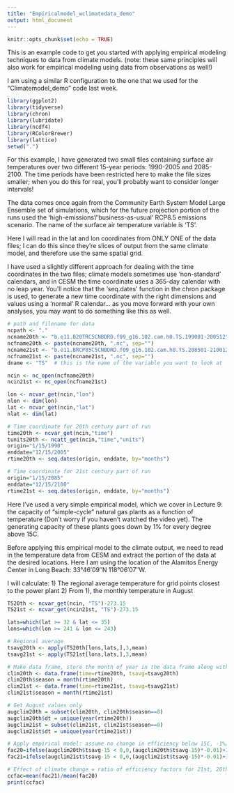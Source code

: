 ```yaml
---
title: "Empiricalmodel_wclimatedata_demo"
output: html_document
---
```


```r
knitr::opts_chunk$set(echo = TRUE)
```

This is an example code to get you started with applying empirical modeling techniques to data from climate models. (note: these same principles will also work for empirical modeling using data from observations as well!)

I am using a similar R configuration to the one that we used for the "Climatemodel_demo" code last week. 

```r
library(ggplot2)
library(tidyverse)
library(chron)
library(lubridate)
library(ncdf4)
library(RColorBrewer)
library(lattice)
setwd(".")

```

For this example, I have generated two small files containing surface air temperatures over two different 15-year periods: 1990-2005 and 2085-2100. The time periods have been restricted here to make the file sizes smaller; when you do this for real, you'll probably want to consider longer intervals! 

The data comes once again from the Community Earth System Model Large Ensemble set of simulations, which for the future projection portion of the runs used the 'high-emissions'/'business-as-usual' RCP8.5 emissions scenario. The name of the surface air temperature variable is 'TS'.

Here I will read in the lat and lon coordinates from ONLY ONE of the data files; I can do this since they're slices of output from the same climate model, and therefore use the same spatial grid. 

I have used a slightly different approach for dealing with the time coordinates in the two files; climate models sometimes use 'non-standard' calendars, and in CESM the time coordinate uses a 365-day calendar with no leap year. You'll notice that the 'seq.dates' function in the chron package is used, to generate a new time coordinate with the right dimensions and values using a 'normal' R calendar... as you move forward with your own analyses, you may want to do something like this as well. 

```r
# path and filename for data
ncpath <- "."
ncname20th <- "b.e11.B20TRC5CNBDRD.f09_g16.102.cam.h0.TS.199001-200512"  
ncfname20th <- paste(ncname20th, ".nc", sep="")
ncname21st <- "b.e11.BRCP85C5CNBDRD.f09_g16.102.cam.h0.TS.208501-210012"  
ncfname21st <- paste(ncname21st, ".nc", sep="")
dname <- "TS"  # this is the name of the variable you want to look at

ncin <- nc_open(ncfname20th)
ncin21st <- nc_open(ncfname21st)

lon <- ncvar_get(ncin,"lon")
nlon <- dim(lon)
lat <- ncvar_get(ncin,"lat")
nlat <- dim(lat)

# Time coordinate for 20th century part of run
time20th <- ncvar_get(ncin,"time")
tunits20th <- ncatt_get(ncin,"time","units")
origin="1/15/1990"
enddate="12/15/2005"
rtime20th <- seq.dates(origin, enddate, by="months")

# Time coordinate for 21st century part of run
origin="1/15/2085"
enddate="12/15/2100"
rtime21st <- seq.dates(origin, enddate, by="months")

```

Here I've used a very simple empirical model, which we cover in Lecture 9: the capacity of "simple-cycle" natural gas plants as a function of temperature (Don't worry if you haven't watched the video yet). The generating capacity of these plants goes down by 1% for every degree above 15C.

Before applying this empirical model to the climate output, we need to read in the temperature data from CESM and extract the portion of the data at the desired locations. Here I am using the location of the Alamitos Energy Center in Long Beach: 33°46′09″N 118°06′07″W. 

I will calculate:
1) The regional average temperature for grid points closest to the power plant
2) From 1), the monthly temperature in August

```r
TS20th <- ncvar_get(ncin, "TS")-273.15
TS21st <- ncvar_get(ncin21st, "TS")-273.15

lats=which(lat >= 32 & lat <= 35)
lons=which(lon >= 241 & lon <= 243)

# Regional average
tsavg20th <- apply(TS20th[lons,lats,],3,mean)
tsavg21st <- apply(TS21st[lons,lats,],3,mean)

# Make data frame, store the month of year in the data frame along with temperature information
clim20th <- data.frame(time=rtime20th, tsavg=tsavg20th)
clim20th$season = month(rtime20th)
clim21st <- data.frame(time=rtime21st, tsavg=tsavg21st)
clim21st$season = month(rtime21st)

# Get August values only
augclim20th = subset(clim20th, clim20th$season==8)
augclim20th$dt = unique(year(rtime20th))
augclim21st = subset(clim21st, clim21st$season==8)
augclim21st$dt = unique(year(rtime21st))

# Apply empirical model: assume no change in efficiency below 15C, -1%/degree C above
fac20=ifelse(augclim20th$tsavg-15 < 0,0,(augclim20th$tsavg-15)*-0.01)+1
fac21=ifelse(augclim21st$tsavg-15 < 0,0,(augclim21st$tsavg-15)*-0.01)+1

# Effect of climate change = ratio of efficiency factors for 21st, 20th century periods
ccfac=mean(fac21)/mean(fac20)
print(ccfac)
```
